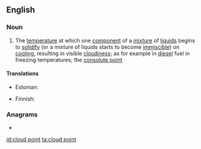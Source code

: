 ==English==
{{wikipedia}}

===Noun===
{{en-noun}}

# {{lb|en|chemistry}} The [[temperature]] at which one [[component]] of a [[mixture]] of [[liquid]]s begins to [[solidify]] (or a mixture of liquids starts to become [[immiscible]]) on [[cooling]], resulting in visible [[cloudiness]]; as for example in [[diesel]] fuel in freezing temperatures; the [[consolute point]]

====Translations====
{{trans-top|temperature}}
* Estonian: {{t|et|hägustumispunkt}}
{{trans-mid}}
* Finnish: {{t|fi|samepiste}}
{{trans-bottom}}

===Anagrams===
* {{l|en|point cloud}}

[[id:cloud point]]
[[ta:cloud point]]